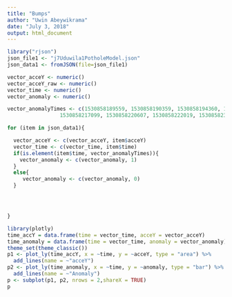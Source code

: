 ```yaml
---
title: "Bumps"
author: "Uwin Abeywikrama"
date: "July 3, 2018"
output: html_document
---
```



```r
library("rjson")
json_file1 <- "j7Uduwila1PotholeModel.json"
json_data1 <- fromJSON(file=json_file1)

vector_acceY <- numeric()
vector_acceY_raw <- numeric()
vector_time <- numeric()
vector_anomaly <- numeric()

vector_anomalyTimes <- c(1530858189559, 1530858190359, 1530858194360, 1530858195359, 1530858205179, 1530858205979, 1530858216399,
                 1530858217099, 1530858220607, 1530858222019, 1530858232136, 1530858233140, 1530858267293, 1530858267900)

for (item in json_data1){

  vector_acceY <- c(vector_acceY, item$acceY)
  vector_time <- c(vector_time, item$time)
  if(is.element(item$time, vector_anomalyTimes)){
    vector_anomaly <- c(vector_anomaly, 1)
  }
  else{
     vector_anomaly <- c(vector_anomaly, 0)
  }




}


```
```r
library(plotly)
time_accY = data.frame(time = vector_time, acceY = vector_acceY)
time_anomaly = data.frame(time = vector_time, anomaly = vector_anomaly)
theme_set(theme_classic())
p1 <- plot_ly(time_accY, x = ~time, y = ~acceY, type = "area") %>%
  add_lines(name = ~"acceY")
p2 <- plot_ly(time_anomaly, x = ~time, y = ~anomaly, type = "bar") %>%
  add_lines(name = ~"Anomaly")
p <- subplot(p1, p2, nrows = 2,shareX = TRUE)
p
```